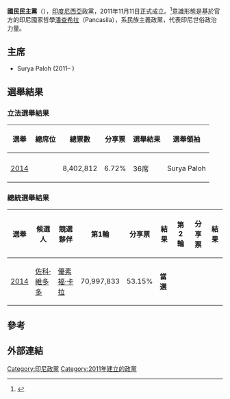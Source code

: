 {{Infobox political party
| name = 國民民主黨
| colorcode = #214aa0
| name_english = National Democratic Party<br>NasDem Party
| name_native = Partai NasDem<br>Partai Nasional Demokrat
| party_logo = Partai NasDem.svg
| chairman = Surya Paloh
| general_secretary= Nining Indra Saleh
| foundation = 2011年11月11日
| headquarters = [[雅加達|雅加達]]
| ideology = [[潘查希拉|潘查希拉]]
| position = [[大帳篷|大帳篷]]
| seats1_title = [[人民協商會議|人民協商會議]]
| seats1 = {{Infobox political party/seats|36|560|hex=#214aa0}}
| website = [http://www.partainasdem.id/ www.partainasdem.id]
| BallNo = 1
| PresCan = [[佐科·維多多|佐科·維多多]]
}}
'''國民民主黨'''（{{lang-id|Partai NasDem}}），[[印度尼西亞|印度尼西亞]]政黨，2011年11月11日正式成立。<ref>{{en}}{{cite news |title=Nasdem Party declared, set to join 2014 polls |newspaper=The Jakarta Post |date=27 July 2011 |url=http://www.thejakartapost.com/news/2011/07/27/nasdem-party-declared-set-join-2014-polls.html |accessdate=2017-03-04 |archive-date=2019-12-10 |archive-url=https://web.archive.org/web/20191210025110/https://www.thejakartapost.com/news/2011/07/27/nasdem-party-declared-set-join-2014-polls.html |dead-url=no }}</ref>意識形態是基於官方的印尼國家哲學[[潘查希拉|潘查希拉]]（Pancasila），系民族主義政黨，代表印尼世俗政治力量。

==主席==
* Surya Paloh (2011– )

==選舉結果==
===立法選舉結果===
{| class="wikitable"
|-
! 選舉
! 總席位
! 總票數
! 分享票
! 選舉結果
! 選舉領袖
|-
|-
![[2014年印度尼西亞立法選舉|2014]]
| {{Composition bar|36|560|hex=#214aa0}}
| 8,402,812
| 6.72%
| {{increase}}36席
| Surya Paloh
|}

===總統選舉結果===
{| class="wikitable"
|-
! 選舉
! 候選人
! 競選夥伴
! 第1輪<br>{{small|(合計選票)}}
! 分享票
! 結果
! 第2輪<br>{{small|(合計選票)}}
! 分享票
! 結果
|-
! [[2014年印度尼西亞總統選舉|2014]]
| [[佐科·維多多|佐科·維多多]]
| [[優素福·卡拉|優素福·卡拉]]
| 70,997,833
| 53.15%
| '''當選''' {{Y}}
|}

==參考==
{{Reflist}}

==外部連結==

[[Category:印尼政黨|Category:印尼政黨]]
[[Category:2011年建立的政黨|Category:2011年建立的政黨]]